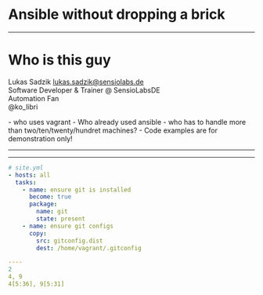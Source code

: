
# Ansible without dropping a brick

---

# Who is this guy

 Lukas Sadzik <lukas.sadzik@sensiolabs.de>  
Software Developer & Trainer @ SensioLabsDE  
Automation Fan  
@ko_libri  

<Notes>
- who uses vagrant
- Who already used ansible
- who has to handle more than two/ten/twenty/hundret machines?
- Code examples are for demonstration only!
</Notes>


---

---

```yaml
# site.yml
- hosts: all
  tasks:
    - name: ensure git is installed
      become: true
      package: 
        name: git
        state: present
    - name: ensure git configs
      copy:
        src: gitconfig.dist
        dest: /home/vagrant/.gitconfig

----
2 
4, 9 
4[5:36], 9[5:31] 
```
